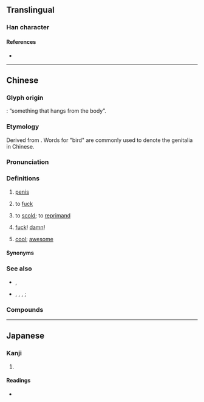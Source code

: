 {{character info/new}}
==Translingual==

===Han character===
{{Han char|rn=44|rad=尸|as=06|sn=9|four=77227|canj=SRLB|ids=⿸尸吊}}

====References====
* {{Han ref|kx=0301.210|dkj=07685|dj=0598.120|hdz=20972.020|uh=5C4C|ud=23628|bh=CE78|bd=52856}}

----

==Chinese==
{{zh-forms|alt=鳥,𨳒-Cant.,𠄏}}

===Glyph origin===
{{Han etym}}
{{Han compound|尸|吊|ls=ic|t1=body|t2=hanging}}: “something that hangs from the body”.

===Etymology===
Derived from {{ltc-l|鳥|bird}}. Words for "bird" are commonly used to denote the genitalia in Chinese.

===Pronunciation===
{{zh-pron
|m=diǎo
|c=diu2
|c-t=iu2
|h=pfs=tiáu
|mn=tiáu
|mc=
|oc=
|cat=n,c:v,c:intj,m:adj,h:v
}}

===Definitions===
{{zh-hanzi}}

# {{lb|zh|colloquial|vulgar}} [[penis]]
# {{lb|zh|chiefly|Cantonese|Hakka|vulgar}} to [[fuck]]
#: {{zh-x|屌 你！|[[fuck you|'''Fuck''' you!]]|C-GZ}}
# {{lb|zh|Cantonese|vulgar}} to [[scold]]; to [[reprimand]]
# {{lb|zh|Cantonese|vulgar}} {{n-g|Interjection used to express [[discontent]], [[disappointment]], [[dismay]], an [[unpleasant]] [[surprise]], etc.:}} [[fuck]]! [[damn]]!
# {{lb|zh|Mandarin|slang}} [[cool]]; [[awesome]]
#: {{zh-x|這個 很 屌 啊！|This is '''awesome'''!}}

====Synonyms====
{{zh-dial|陰莖}}

===See also===
* {{q|Mandarin profanities}} {{zh-l|肏}}, {{zh-l|幹}}
* {{q|Cantonese five profanities}} {{zh-l|鳩}}, {{zh-l|撚}}, {{zh-l|柒}}, {{zh-l|閪}}; {{zh-l|小狗懶擦鞋}}

===Compounds===
{{zh-der|屌你|屌你老母|屌那星|屌絲|禿屌|屌毛|屌閪|相屌}}

----

==Japanese==

===Kanji===
{{ja-kanji|grade=9|rs=尸06}}

# {{defn|lang=ja|sort=尸06}}

====Readings====
* {{ja-readings|on=[[ちょう]] (chō)|kun=}}